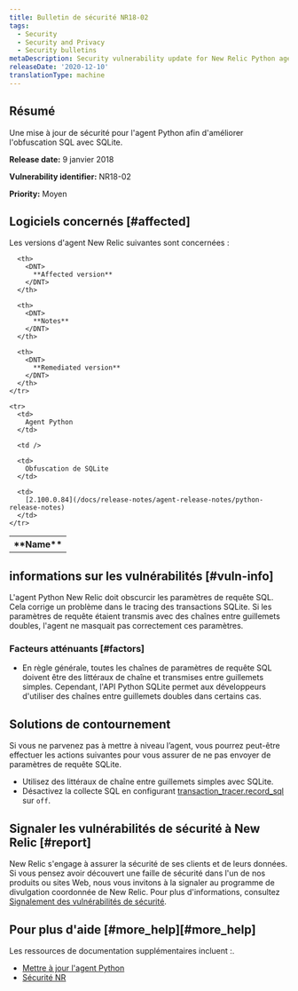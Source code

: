 ```yaml
---
title: Bulletin de sécurité NR18-02
tags:
  - Security
  - Security and Privacy
  - Security bulletins
metaDescription: Security vulnerability update for New Relic Python agent.
releaseDate: '2020-12-10'
translationType: machine
---
```


## Résumé

Une mise à jour de sécurité pour l&apos;agent Python afin d&apos;améliorer l&apos;obfuscation SQL avec SQLite.

<DNT>**Release date:**</DNT> 9 janvier 2018

<DNT>**Vulnerability identifier:**</DNT> NR18-02

<DNT>**Priority:**</DNT> Moyen

## Logiciels concernés [#affected]

Les versions d&apos;agent New Relic suivantes sont concernées :

<table>
  <tbody>
    <tr>
      <th>
        <DNT>
          **Name**
        </DNT>
      </th>

      <th>
        <DNT>
          **Affected version**
        </DNT>
      </th>

      <th>
        <DNT>
          **Notes**
        </DNT>
      </th>

      <th>
        <DNT>
          **Remediated version**
        </DNT>
      </th>
    </tr>

    <tr>
      <td>
        Agent Python
      </td>

      <td />

      <td>
        Obfuscation de SQLite
      </td>

      <td>
        [2.100.0.84](/docs/release-notes/agent-release-notes/python-release-notes)
      </td>
    </tr>
  </tbody>
</table>

## informations sur les vulnérabilités [#vuln-info]

L&apos;agent Python New Relic doit obscurcir les paramètres de requête SQL. Cela corrige un problème dans le tracing des transactions SQLite. Si les paramètres de requête étaient transmis avec des chaînes entre guillemets doubles, l&apos;agent ne masquait pas correctement ces paramètres.

### Facteurs atténuants [#factors]

* En règle générale, toutes les chaînes de paramètres de requête SQL doivent être des littéraux de chaîne et transmises entre guillemets simples. Cependant, l&apos;API Python SQLite permet aux développeurs d&apos;utiliser des chaînes entre guillemets doubles dans certains cas.

## Solutions de contournement

Si vous ne parvenez pas à mettre à niveau l’agent, vous pourrez peut-être effectuer les actions suivantes pour vous assurer de ne pas envoyer de paramètres de requête SQLite.

* Utilisez des littéraux de chaîne entre guillemets simples avec SQLite.
* Désactivez la collecte SQL en configurant [transaction\_tracer.record\_sql](/docs/agents/python-agent/configuration/python-agent-configuration#txn-tracer-settings) sur `off`.

## Signaler les vulnérabilités de sécurité à New Relic [#report]

New Relic s&apos;engage à assurer la sécurité de ses clients et de leurs données. Si vous pensez avoir découvert une faille de sécurité dans l&apos;un de nos produits ou sites Web, nous vous invitons à la signaler au programme de divulgation coordonnée de New Relic. Pour plus d&apos;informations, consultez [Signalement des vulnérabilités de sécurité](/docs/security/new-relic-security/data-privacy/reporting-security-vulnerabilities).

## Pour plus d&apos;aide [#more\_help][#more_help]

Les ressources de documentation supplémentaires incluent :.

* [Mettre à jour l&apos;agent Python](/docs/agents/python-agent/installation-configuration/upgrade-python-agent)
* [Sécurité NR](https://newrelic.com/security)